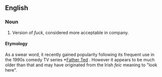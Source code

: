 ==English==
===Noun===
#Version of ''fuck'', considered more acceptable in company.

====Etymology====
As a swear word, it recently gained popularity following its frequent use in the 1990s comedy TV series *[[w:Father Ted|Father Ted]] .  However it appears to be much older than that and may have originated from the Irish ''feic'' meaning to "look here".